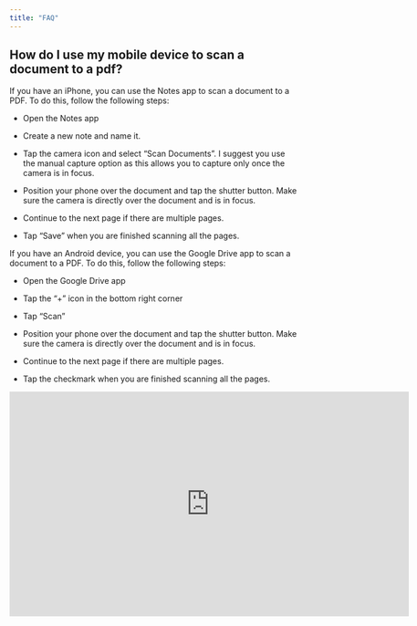 ```yaml
---
title: "FAQ"
---
```


## How do I use my mobile device to scan a document to a pdf?

If you have an iPhone, you can use the Notes app to scan a document to a PDF. To do this, follow the following steps:

-   Open the Notes app

-   Create a new note and name it.

-   Tap the camera icon and select "Scan Documents". I suggest you use the manual capture option as this allows you to capture only once the camera is in focus.

-   Position your phone over the document and tap the shutter button. Make sure the camera is directly over the document and is in focus.

-   Continue to the next page if there are multiple pages.

-   Tap "Save" when you are finished scanning all the pages.

If you have an Android device, you can use the Google Drive app to scan a document to a PDF. To do this, follow the following steps:

-   Open the Google Drive app

-   Tap the "+" icon in the bottom right corner

-   Tap "Scan"

-   Position your phone over the document and tap the shutter button. Make sure the camera is directly over the document and is in focus.

-   Continue to the next page if there are multiple pages.

-   Tap the checkmark when you are finished scanning all the pages.

```{=html}
<iframe width="700" height="394" src="https://www.youtube.com/embed/HNCcYtfAtTE" title="How to Scan Documents with your iPhone" frameborder="0" allow="accelerometer; autoplay; clipboard-write; encrypted-media; gyroscope; picture-in-picture; web-share" referrerpolicy="strict-origin-when-cross-origin" allowfullscreen></iframe>
```
